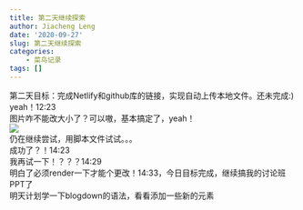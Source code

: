 ```yaml
---
title: 第二天继续探索
author: Jiacheng Leng
date: '2020-09-27'
slug: 第二天继续探索
categories: 
    - 菜鸟记录
tags: []
---
```

第二天目标：完成Netlify和github库的链接，实现自动上传本地文件。还未完成:) yeah！12:23\
图片咋不能改大小了？可以嗷，基本搞定了，yeah！\
![](/post/2020-09-27-第二天继续探索_files/a5777.jpg)\
仍在继续尝试，用脚本文件试试。。。\
成功了？！14:23\
我再试一下！？？？14:29\
明白了必须render一下才能个更改！14:33，今日目标完成，继续搞我的讨论班PPT了\
明天计划学一下blogdown的语法，看看添加一些新的元素